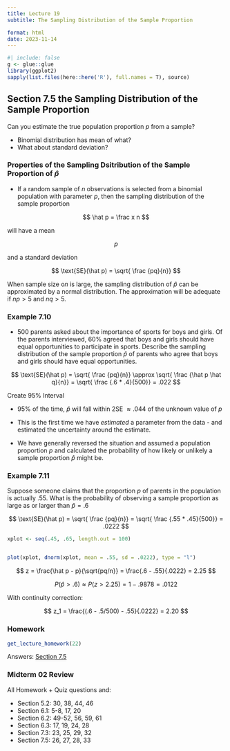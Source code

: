 ```yaml
---
title: Lecture 19
subtitle: The Sampling Distribution of the Sample Proportion

format: html
date: 2023-11-14
---
```


```r
#| include: false
g <- glue::glue
library(ggplot2)
sapply(list.files(here::here('R'), full.names = T), source)
```

## Section 7.5 the Sampling Distribution of the Sample Proportion

Can you estimate the true population proportion *p* from a sample?

-   Binomial distribution has mean of what?
-   What about standard deviation?

### Properties of the Sampling Dsitribution of the Sample Proportion of $\hat p$

-   If a random sample of *n* observations is selected from a binomial population with parameter *p*, then the sampling distribution of the sample proportion

$$
\hat p = \frac x n
$$

will have a mean

$$
p
$$

and a standard deviation

$$
\text{SE}(\hat p) = \sqrt{ \frac {pq}{n}}
$$

When sample size o*n* is large, the sampling distribution of $\hat p$ can be approximated by a normal distribution. The approximation will be adequate if $np > 5$ and $nq > 5$.

### Example 7.10

-   500 parents asked about the importance of sports for boys and girls. Of the parents interviewed, 60% agreed that boys and girls should have equal opportunities to participate in sports. Describe the sampling distribution of the sample proportion $\hat p$ of parents who agree that boys and girls should have equal opportunities.

$$ 
\text{SE}(\hat p) = \sqrt{ \frac {pq}{n}} \approx \sqrt{ \frac {\hat p \hat q}{n}} = \sqrt{ \frac {.6 * .4}{500}} = .022
$$

Create 95% Interval

-   95% of the time, $\hat p$ will fall within 2SE $\approx .044$ of the unknown value of $p$

-   This is the first time we have *estimated* a parameter from the data - and estimated the uncertainty around the estimate.

-   We have generally reversed the situation and assumed a population proportion $p$ and calculated the probability of how likely or unlikely a sample proportion $\hat p$ might be.

### Example 7.11

Suppose someone claims that the proportion $p$ of parents in the population is actually .55. What is the probability of observing a sample proportion as large as or larger than $\hat p = .6$

$$ 
\text{SE}(\hat p) = \sqrt{ \frac {pq}{n}}  = \sqrt{ \frac {.55 * .45}{500}} = .0222
$$

```r
xplot <- seq(.45, .65, length.out = 100)


plot(xplot, dnorm(xplot, mean = .55, sd = .0222), type = "l")

```

$$
z = \frac{\hat p - p}{\sqrt{pq/n}} = \frac{.6 - .55}{.0222} = 2.25
$$

$$
P(\hat p > .6) \approx P(z > 2.25) = 1 - .9878 = .0122
$$

With continuity correction:

$$
z_1 = \frac{(.6 - .5/500) - .55}{.0222} = 2.20
$$

### Homework

```r
get_lecture_homework(22)
```

Answers: [Section 7.5](/homework/chapter-07.qmd#section-5)

### Midterm 02 Review

All Homework + Quiz questions and:

- Section 5.2: 30, 38, 44, 46
- Section 6.1: 5-8, 17, 20
- Section 6.2: 49-52, 56, 59, 61
- Section 6.3: 17, 19, 24, 28
- Section 7.3: 23, 25, 29, 32
- Section 7.5: 26, 27, 28, 33